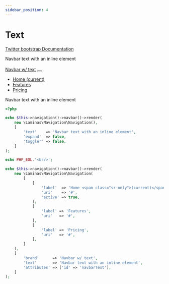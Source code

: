 ```yaml
---
sidebar_position: 4
---
```



# Text

[Twitter bootstrap Documentation](https://getbootstrap.com/docs/4.5/components/navbar/#text)

<Tabs>
<TabItem value="result" label="Result" default><HtmlCode bootstrapVersion="4.5"><nav class="bg-light navbar navbar-light">
    <span class="navbar-text">Navbar text with an inline element</span>
</nav>
<br/>
<nav class="bg-light navbar navbar-expand-lg navbar-light">
    <a class="navbar-brand" href="#">Navbar w/ text</a>
    <button type="button" name="navbar_toggler" class="navbar-toggler" data-toggle="collapse" aria-expanded="false" aria-label="Toggle navigation" data-target="#navbarText" aria-controls="navbarText" value=""><span class="navbar-toggler-icon"/></button>
    <div class="collapse navbar-collapse" id="navbarText">
        <ul class="mr-auto nav navbar-nav">
            <li class=" nav-item">
                <a class="nav-link active" href="#">Home <span class="sr-only">(current)</span></a>
            </li>
            <li class="nav-item">
                <a class="nav-link" href="#">Features</a>
            </li>
            <li class="nav-item">
                <a class="nav-link" href="#">Pricing</a>
            </li>
        </ul>
        <span class="navbar-text">Navbar text with an inline element</span>
    </div>
</nav></HtmlCode></TabItem>
<TabItem value="source" label="Source">

```php
<?php

echo $this->navigation()->navbar()->render(
    new \Laminas\Navigation\Navigation(),
    [
        'text'    => 'Navbar text with an inline element',
        'expand'  => false,
        'toggler' => false,
    ]
);

echo PHP_EOL.'<br/>';

echo $this->navigation()->navbar()->render(
    new \Laminas\Navigation\Navigation(
        [
            [
                'label'  => 'Home <span class="sr-only">(current)</span>',
                'uri'    => '#',
                'active' => true,
            ],
            [
                'label' => 'Features',
                'uri'   => '#',
            ],
            [
                'label' => 'Pricing',
                'uri'   => '#',
            ],
        ]
    ),
    [
        'brand'      => 'Navbar w/ text',
        'text'       => 'Navbar text with an inline element',
        'attributes' => ['id' => 'navbarText'],
    ]
);

```

</TabItem>
</Tabs>
